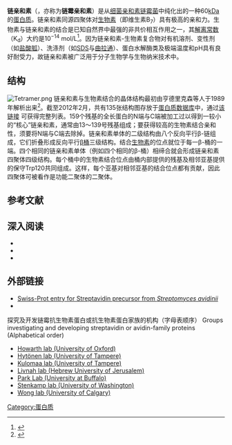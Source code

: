 {{Infobox protein family
| Symbol = 
| Name = 抗生物素蛋白家族
| image = Streptavidin.png
| width = 
| caption = 单体链亲和素（条带图），结合着生物素（球状）
| Pfam = PF01382
| Pfam_clan = 
| InterPro = IPR005468
| SMART = 
| PROSITE = PDOC00499
| MEROPS =
| SCOP = 1slf
| TCDB = 
| OPM family = 
| OPM protein = 
| CAZy = 
| CDD =
}}
'''链亲和素'''（{{lang-en|Streptavidin}}，亦称为'''链霉亲和素'''）是从[[细菌|细菌]][[亲和素链霉菌|亲和素链霉菌]]中纯化出的一种60[[原子质量单位|kDa]]的[[蛋白质|蛋白质]]。链亲和素同源四聚体对[[生物素|生物素]]（即维生素B<sub>7</sub>）具有极高的亲和力。生物素与链亲和素的结合是已知自然界中最强的非共价相互作用之一，其[[解离常数|解离常数]]（K<sub>d</sub>）大约是10<sup>−14</sup> mol/L<ref>{{cite journal |pmid=237414 |year=1975 |last1=Green |first1=NM |title=Avidin |volume=29 |pages=85–133 |journal=Advances in protein chemistry}}</ref>。因为链亲和素-生物素复合物对有机溶剂、变性剂（如[[盐酸胍|盐酸胍]]）、洗涤剂（如[[SDS|SDS]]与[[曲拉通X-100|曲拉通]]）、蛋白水解酶类及极端温度和pH具有良好耐受力，故链亲和素被广泛用于分子生物学与生物纳米技术中。

==结构==
[[File:Tetramer.png|thumb]]
链亲和素与生物素结合的晶体结构最初由亨德里克森等人于1989年解析出来<ref>{{cite journal |last1=Hendrickson |first1=W. A. |doi=10.1073/pnas.86.7.2190 |title=Crystal Structure of Core Streptavidin Determined from Multiwavelength Anomalous Diffraction of Synchrotron Radiation |journal=Proceedings of the National Academy of Sciences |year=1989 |volume=86 |pages=2190–4 |issue=7 |pmid=2928324 |pmc=286877}}</ref>。截至2012年2月，共有135张结构图存放于[[蛋白质数据库|蛋白质数据库]]中，通过[http://www.ebi.ac.uk/pdbe/searchResults.html?display=both&term=P22629 该链接] {{Wayback|url=http://www.ebi.ac.uk/pdbe/searchResults.html?display=both&term=P22629 |date=20190701200131 }}可获得完整列表。159个残基的全长蛋白的N端与C端被加工过以得到一较小的“核心”链亲和素，通常由13～139号残基组成；要获得较高的生物素结合亲和性，须要将N端与C端去除掉。链亲和素单体的二级结构由八个反向平行β-链组成，它们折叠形成反向平行[[β桶|β桶]]三级结构。结合[[生物素|生物素]]的位点就位于每一β-桶的一端。四个相同的链亲和素单体（例如四个相同的β-桶）相缔合就会形成链亲和素四聚体四级结构。每个桶中的生物素结合位点由桶内部提供的残基及相邻亚基提供的保守Trp120共同组成。这样，每个亚基对相邻亚基的结合位点都有贡献，因此四聚体可被看作是功能二聚体的二聚体。

==参考文献==
{{reflist}}

==深入阅读==
*{{cite journal |last1=Hutchens |first1=T. W. |last2=Porath |first2=J. O. |pmid=3621554 |title=Protein recognition of immobilized ligands: promotion of selective adsorption |year=1987 |pages=1502–8 |issue=9 |volume=33 |journal=Clinical Chemistry |url=http://www.clinchem.org/cgi/content/abstract/33/9/1502 |author= |access-date=2013-04-05 |archive-url=https://web.archive.org/web/20050105112702/http://www.clinchem.org/cgi/content/abstract/33/9/1502 |archive-date=2005-01-05 |dead-url=yes }}
*{{cite book |last1=Chodosh |first1=Lewis A. |last2=Buratowski |first2=Stephen |chapter=Purification of DNA-Binding Proteins Using Biotin/Streptavidin Affinity Systems |year=2001 |title=[[Current_Protocols|Current Protocols]] in Protein Science |doi=10.1002/0471140864.ps0907s12 |isbn=978-0-471-14086-3 |pages=9.7.1–9.7.13 |nopp=y}}
*{{cite journal |last1=Zimmermann |first1=Ralf M. |last2=Cox |first2=Edward C. |title=DNA stretching on functionalized gold surfaces |journal=Nucleic Acids Research |volume=22 |issue=3 |pages=492–7 |year=1994 |pmid=8127690 |pmc=523609 |doi=10.1093/nar/22.3.492}}

==外部链接==
* [http://www.expasy.org/uniprot/P22629 Swiss-Prot entry for Streptavidin precursor from ''Streptomyces avidinii''] {{Wayback|url=http://www.expasy.org/uniprot/P22629 |date=20090422115808 }}
* {{MeshName|Streptavidin}}
探究及开发链霉抗生物素蛋白或抗生物素蛋白家族的机构（字母表顺序）
Groups investigating and developing streptavidin or avidin-family proteins (Alphabetical order)
* [http://users.ox.ac.uk/~bioc0756/MyWebs/activesite/Research.htm Howarth lab (University of Oxford)] {{Wayback|url=http://users.ox.ac.uk/~bioc0756/MyWebs/activesite/Research.htm |date=20131002133001 }}
* [http://www.uta.fi/ibt/institute/research/hytonen/index.html Hytönen lab (University of Tampere)] {{Wayback|url=http://www.uta.fi/ibt/institute/research/hytonen/index.html |date=20131002044122 }}
* [http://www.uta.fi/ibt/institute/research/kulomaa/index.html Kulomaa lab (University of Tampere)] {{Wayback|url=http://www.uta.fi/ibt/institute/research/kulomaa/index.html |date=20130802031848 }}
* [https://web.archive.org/web/20130925065001/http://biolchem.huji.ac.il/livnah.html Livnah lab (Hebrew University of Jerusalem)]
* [http://www.acsu.buffalo.edu/~sjpark6/research.html Park Lab (University at Buffalo)] {{Wayback|url=http://www.acsu.buffalo.edu/~sjpark6/research.html |date=20120207040428 }}
* [http://faculty.washington.edu/stenkamp/ Stenkamp lab (University of Washington)] {{Wayback|url=http://faculty.washington.edu/stenkamp/ |date=20131002055455 }}
* [https://web.archive.org/web/20120504023113/http://bio.ucalgary.ca/contact/faculty/wong.html Wong lab (University of Calgary)]

[[Category:蛋白质|Category:蛋白质]]